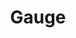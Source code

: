 ---
type: component
title: Gauge
category: Dashboard
description: A component to display a gauge.
status: todo
---